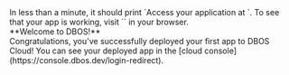 <article className="col col--6">
In less than a minute, it should print `Access your application at <URL>`.
To see that your app is working, visit `<URL>` in your browser.
</article>

<article className="col col--6">
<BrowserWindow url="https://<username>-my-app.cloud.dbos.dev">
**Welcome to DBOS!**
</BrowserWindow>
</article>

<article className="col col--6">
Congratulations, you've successfully deployed your first app to DBOS Cloud! You can see your deployed app in the [cloud console](https://console.dbos.dev/login-redirect).
</article>